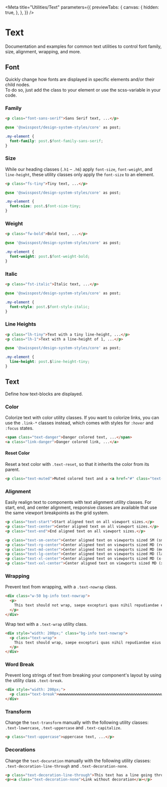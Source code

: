 
<Meta
  title="Utilities/Text"
  parameters={{
    previewTabs: {
      canvas: {
        hidden: true,
      },
    },
  }}
/>

# Text

<p className="lead">
  Documentation and examples for common text utilities to control font family, size, alignment,
  wrapping, and more.
</p>

## Font

Quickly change how fonts are displayed in specific elements and/or their child nodes.<br/>
To do so, just add the class to your element or use the scss-variable in your code.

### Family

<AvailableClassesAndVariables
  variants={SCSS_VARIABLES.fontFamilies}
  cssPrefix="font"
  scssPrefix="font-family"
/>

```html dark
<p class="font-sans-serif">Sans Serif text, ...</p>
```

```css dark
@use '@swisspost/design-system-styles/core' as post;

.my-element {
  font-family: post.$font-family-sans-serif;
}
```

### Size

While our heading classes (`.h1` – `.h6`) apply `font-size`, `font-weight`, and `line-height`, these utility classes only apply the `font-size` to an element.<br/>

<AvailableClassesAndVariables
  variants={SCSS_VARIABLES.fontSizes}
  cssPrefix="fs"
  scssPrefix="font-size"
/>

```html dark
<p class="fs-tiny">Tiny text, ...</p>
```

```css dark
@use '@swisspost/design-system-styles/core' as post;

.my-element {
  font-size: post.$font-size-tiny;
}
```

### Weight

<AvailableClassesAndVariables
  variants={SCSS_VARIABLES.fontWeights}
  cssPrefix="fw"
  scssPrefix="font-weight"
/>

```html dark
<p class="fw-bold">Bold text, ...</p>
```

```css dark
@use '@swisspost/design-system-styles/core' as post;

.my-element {
  font-weight: post.$font-weight-bold;
}
```

### Italic

<AvailableClassesAndVariables
  variants={SCSS_VARIABLES.fontStyles}
  cssPrefix="fst"
  scssSlot="There are no variables available for font-styles at the moment."
/>

```html dark
<p class="fst-italic">Italic text, ...</p>
```

```css dark
@use '@swisspost/design-system-styles/core' as post;

.my-element {
  font-style: post.$font-style-italic;
}
```

### Line Heights

<AvailableClassesAndVariables
  variants={SCSS_VARIABLES.fontLineheights}
  cssPrefix="lh"
  scssPrefix="line-height"
/>

```html dark
<p class="lh-tiny">Text with a tiny line-height, ...</p>
<p class="lh-1">Text with a line-height of 1, ...</p>
```

```css dark
@use '@swisspost/design-system-styles/core' as post;

.my-element {
  line-height: post.$line-height-tiny;
}
```

## Text

Define how text-blocks are displayed.

### Color

Colorize text with color utility classes. If you want to colorize links, you can use the `.link-*` classes instead, which comes with styles for `:hover` and `:focus` states.


```html dark
<span class="text-danger">Danger colored text, ...</span>
<a class="link-danger">Danger colored link, ...</a>
```

#### Reset Color

Reset a text color with `.text-reset`, so that it inherits the color from its parent.

<!-- prettier-ignore -->
```html dark
<p class="text-muted">Muted colored text and a <a href="#" class="text-reset">link</a> with the same color.</p>
```

### Alignment

Easily realign text to components with text alignment utility classes. For start, end, and center alignment, responsive classes are available that use the same viewport breakpoints as the grid system.

```html dark
<p class="text-start">Start aligned text on all viewport sizes.</p>
<p class="text-center">Center aligned text on all viewport sizes.</p>
<p class="text-end">End aligned text on all viewport sizes.</p>

<p class="text-sm-center">Center aligned text on viewports sized SM (small) or wider.</p>
<p class="text-rg-center">Center aligned text on viewports sized MD (regular) or wider.</p>
<p class="text-md-center">Center aligned text on viewports sized MD (medium) or wider.</p>
<p class="text-lg-center">Center aligned text on viewports sized MD (large) or wider.</p>
<p class="text-xl-center">Center aligned text on viewports sized MD (x-large) or wider.</p>
<p class="text-xxl-center">Center aligned text on viewports sized MD (xx-large) or wider.</p>
```

### Wrapping

Prevent text from wrapping, with a `.text-nowrap` class.

```html dark
<div class="w-50 bg-info text-nowrap">
  <p>
    This text should not wrap, saepe excepturi quas nihil repudiandae eius assumenda voluptatem.
  </p>
</div>
```

Wrap text with a `.text-wrap` utility class.

```html dark
<div style="width: 200px;" class="bg-info text-nowrap">
  <p class="text-wrap">
    This text should wrap, saepe excepturi quas nihil repudiandae eius assumenda voluptatem.
  </p>
</div>
```

### Word Break

Prevent long strings of text from breaking your component's layout by using the utility class `.text-break`.

```html dark
<div style="width: 200px;">
  <p class="text-break">wwwwwwwwwwwwwwwwwwwwwwwwwwwwwwwwwwwwwwwwwwwwwwwwwwwwwwwwww</p>
</div>
```

### Transform

Change the `text-transform` manually with the following utility classes: `.text-lowercase`, `.text-uppercase` and `.text-capitalize`.

```html dark
<p class="text-uppercase">uppercase text, ...</p>
```

### Decorations

Change the `text-docuration` manually with the following utility classes: `.text-decoration-line-through` and `.text-decoration-none`.

```html dark
<p class="text-decoration-line-through">This text has a line going through it.</p>
<p><a class="text-decoration-none">Link without decoration</a></p>
```

